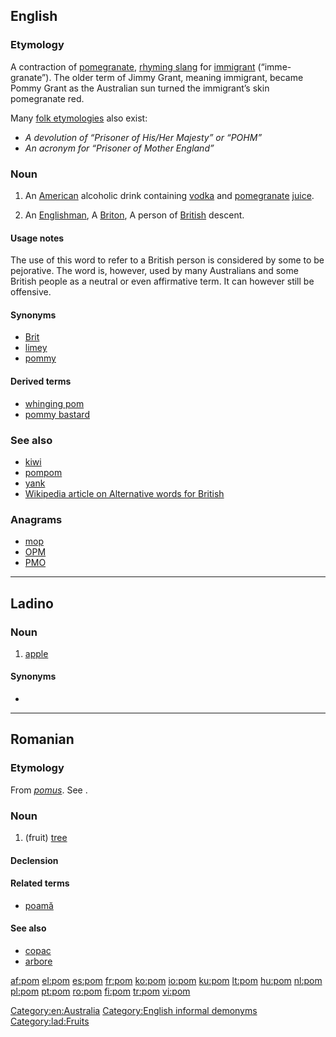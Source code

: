 {{also|POM}}
==English==

===Etymology===
A contraction of [[pomegranate]], [[rhyming slang]] for [[immigrant]] (“imme-granate”). The older term of Jimmy Grant, meaning immigrant, became Pommy Grant as the Australian sun turned the immigrant’s skin pomegranate red.

Many [[folk etymology|folk etymologies]] also exist:
* ''A devolution of “Prisoner of His/Her Majesty” or “POHM”''
* ''An acronym for “Prisoner of Mother England”''

===Noun===
{{en-noun}}

# An [[American]] alcoholic drink containing [[vodka]] and [[pomegranate]] [[juice]].
# {{Australia|New Zealand|pejorative}} An [[Englishman]], A [[Briton]], A person of [[British]] descent.

====Usage notes====
The use of this word to refer to a British person is considered by some to be pejorative. The word is, however, used by many Australians and some British people as a neutral or even affirmative term. It can however still be offensive.

====Synonyms====
* [[Brit]]
* [[limey]]
* [[pommy]]

====Derived terms====

* [[whinging pom]]
* [[pommy bastard]]

===See also===
* [[kiwi]]
* [[pompom]]
* [[yank]]
* [[w:Alternative words for British|Wikipedia article on Alternative words for British]]

===Anagrams===
* [[mop#English|mop]] 
* [[OPM#English|OPM]]
* [[PMO#English|PMO]]

[[Category:en:Australia]]
[[Category:English informal demonyms]]

----

==Ladino==

===Noun===
{{lad-noun|l}}

# [[apple]]

====Synonyms====
* {{l|lad|mansana}}

[[Category:lad:Fruits]]

----

==Romanian==

===Etymology===
From {{etyl|la|ro}} ''[[pomus]]''. See {{term|pomum|lang=la}}.

===Noun===
{{ro-noun|m|pomi}}

# (fruit) [[tree]]

====Declension====
{{ro-noun-m|pl=pomi|def=pomul}}

====Related terms====
* [[poamă]]

====See also====
* [[copac]]
* [[arbore]]
[[Category:ro:Trees| ]]

[[af:pom]]
[[el:pom]]
[[es:pom]]
[[fr:pom]]
[[ko:pom]]
[[io:pom]]
[[ku:pom]]
[[lt:pom]]
[[hu:pom]]
[[nl:pom]]
[[pl:pom]]
[[pt:pom]]
[[ro:pom]]
[[fi:pom]]
[[tr:pom]]
[[vi:pom]]